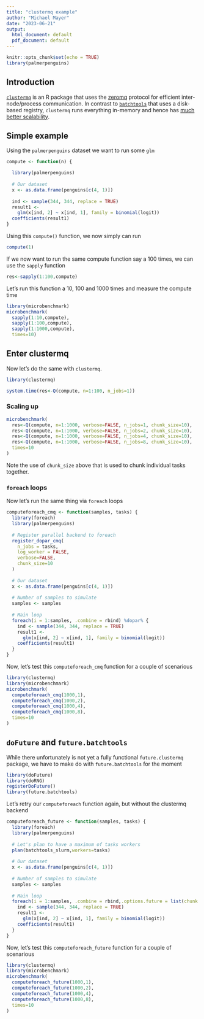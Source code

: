 ```yaml
---
title: "clustermq example"
author: "Michael Mayer"
date: "2023-06-21"
output:
  html_document: default
  pdf_document: default
---
```


```r
knitr::opts_chunk$set(echo = TRUE)
library(palmerpenguins)
```

## Introduction

[`clustermq`](https://mschubert.github.io/clustermq/) is an R package that uses the [zeromq](https://zeromq.org/) protocol for efficient inter-node/process communication. In contrast to [`batchtools`](https://mllg.github.io/batchtools/) that uses a disk-based registry, `clustermq` runs everything in-memory and hence has [much better scalability](https://github.com/mschubert/clustermq#comparison-to-other-packages).

## Simple example

Using the `palmerpenguins` dataset we want to run some `glm`

```r
compute <- function(n) {

  library(palmerpenguins)
  
  # Our dataset
  x <- as.data.frame(penguins[c(4, 1)])
  
  ind <- sample(344, 344, replace = TRUE)
  result1 <-
    glm(x[ind, 2] ~ x[ind, 1], family = binomial(logit))
  coefficients(result1)
}
```

Using this `compute()` function, we now simply can run

```r
compute(1)
```

If we now want to run the same compute function say a 100 times, we can use the `sapply` function

```r
res<-sapply(1:100,compute)
```

Let's run this function a 10, 100 and 1000 times and measure the compute time

```r
library(microbenchmark)
microbenchmark(
  sapply(1:10,compute),
  sapply(1:100,compute),
  sapply(1:1000,compute),
  times=10)
```
## Enter clustermq

Now let's do the same with `clustermq`. 

```r
library(clustermq)

system.time(res<-Q(compute, n=1:100, n_jobs=1))
```
### Scaling up 

```r
microbenchmark(
  res<-Q(compute, n=1:1000, verbose=FALSE, n_jobs=1, chunk_size=10),
  res<-Q(compute, n=1:1000, verbose=FALSE, n_jobs=2, chunk_size=10),
  res<-Q(compute, n=1:1000, verbose=FALSE, n_jobs=4, chunk_size=10),
  res<-Q(compute, n=1:1000, verbose=FALSE, n_jobs=8, chunk_size=10),
  times=10
)
```

Note the use of `chunk_size` above that is used to chunk individual tasks together. 

### `foreach` loops

Now let's run the same thing via `foreach` loops

```r
computeforeach_cmq <- function(samples, tasks) {
  library(foreach)
  library(palmerpenguins)
 
  # Register parallel backend to foreach
  register_dopar_cmq(
    n_jobs = tasks,
    log_worker = FALSE,
    verbose=FALSE, 
    chunk_size=10
  )
  
  # Our dataset
  x <- as.data.frame(penguins[c(4, 1)])
  
  # Number of samples to simulate
  samples <- samples
  
  # Main loop
  foreach(i = 1:samples, .combine = rbind) %dopar% {
    ind <- sample(344, 344, replace = TRUE)
    result1 <-
      glm(x[ind, 2] ~ x[ind, 1], family = binomial(logit))
    coefficients(result1)
  }
}
```

Now, let's test this `computeforeach_cmq` function for a couple of scenarious

```r
library(clustermq) 
library(microbenchmark)
microbenchmark(
  computeforeach_cmq(1000,1),
  computeforeach_cmq(1000,2),
  computeforeach_cmq(1000,4),
  computeforeach_cmq(1000,8),
  times=10
)
```

## `doFuture` and `future.batchtools`

While there unfortunately is not yet a fully functional `future.clustermq` package, we have to make do with `future.batchtools` for the moment 

```r
library(doFuture)
library(doRNG)
registerDoFuture()
library(future.batchtools)
```

Let's retry our `computeforeach` function again, but without the clustermq backend

```r
computeforeach_future <- function(samples, tasks) {
  library(foreach)
  library(palmerpenguins)
  
  # Let's plan to have a maximum of tasks workers
  plan(batchtools_slurm,workers=tasks)
  
  # Our dataset
  x <- as.data.frame(penguins[c(4, 1)])
  
  # Number of samples to simulate
  samples <- samples
  
  # Main loop
  foreach(i = 1:samples, .combine = rbind,.options.future = list(chunk.size = 10)) %dorng% {
    ind <- sample(344, 344, replace = TRUE)
    result1 <-
      glm(x[ind, 2] ~ x[ind, 1], family = binomial(logit))
    coefficients(result1)
  }
}
```

Now, let's test this `computeforeach_future` function for a couple of scenarious

```r
library(clustermq) 
library(microbenchmark)
microbenchmark(
  computeforeach_future(1000,1),
  computeforeach_future(1000,2),
  computeforeach_future(1000,4),
  computeforeach_future(1000,8),
  times=10
)
```
